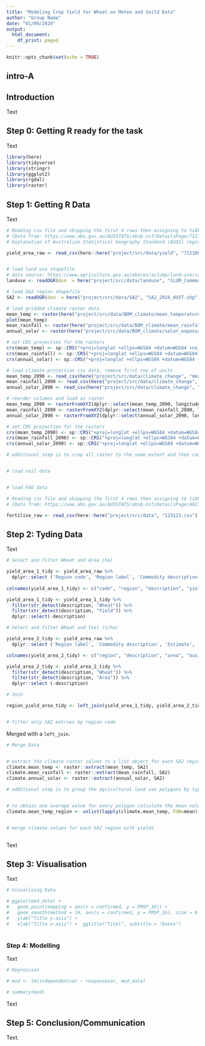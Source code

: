 ```yaml
---
title: "Modeling Crop Yield for Wheat on Meteo and Soild Data"
author: "Group Name"
date: "01/09/2020"
output:
  html_document:
    df_print: paged
---
```


```r
knitr::opts_chunk$set(echo = TRUE)
```

## intro-A
## Introduction

Text\


## Step 0: Getting R ready for the task 

Text\

```r

library(here)
library(tidyverse) 
library(stringr)
library(ggplot2)
library(rgdal)
library(raster)

```


## Step 1: Getting R Data

Text\

```r

# Reading csv file and skipping the first 4 rows then assigning to tibble (yield_area_raw)
# (Data from: https://www.abs.gov.au/AUSSTATS/abs@.nsf/DetailsPage/7121.02015-16?OpenDocument) - link doesn't work
# Explanation of Australian Statistical Geography Standard (ASGS) regions https://www.abs.gov.au/websitedbs/d3310114.nsf/home/australian+statistical+geography+standard+(asgs)

yield_area_raw <- read_csv(here::here("project/src/data/yield", "7121DO004_201516.csv"), skip = 4)


# load land use shapefile
# data source: https://www.agriculture.gov.au/abares/aclump/land-use/catchment-scale-land-use-of-australia-commodities-update-december-2018
landuse <- readOGR(dsn  = here("project/src/data/landuse", "CLUM_Commodities_2018_v2.shp"), layer = "CLUM_Commodities_2018_v2")

# load SA2 region shapefile
SA2 <- readOGR(dsn  = here("project/src/data/SA2", "SA2_2016_AUST.shp"), layer = "SA2_2016_AUST")

# load gridded climate raster data
mean_temp <- raster(here("project/src/data/BOM_climate/mean_temperature", "meanann.txt"))
plot(mean_temp)
mean_rainfall <- raster(here("project/src/data/BOM_climate/mean_rainfall", "rnozan.txt"))
annual_solar <- raster(here("project/src/data/BOM_climate/solar_exposure", "solaran.txt"))

# set CRS projection for the rasters
crs(mean_temp) <- sp::CRS("+proj=longlat +ellps=WGS84 +datum=WGS84 +no_defs")
crs(mean_rainfall) <- sp::CRS("+proj=longlat +ellps=WGS84 +datum=WGS84 +no_defs")
crs(annual_solar) <- sp::CRS("+proj=longlat +ellps=WGS84 +datum=WGS84 +no_defs")

# load climate projection csv data, remove first row of units
mean_temp_2090 <- read_csv(here("project/src/data/climate_change", "mean_temp_annual_2090.csv"))[-1,]
mean_rainfall_2090 <- read_csv(here("project/src/data/climate_change", "rainfall_annual_2090.csv"))[-1,]
annual_solar_2090 <- read_csv(here("project/src/data/climate_change", "solar_radiation_annual_2090.csv"))[-1,]

# reorder columns and load as raster
mean_temp_2090 <- rasterFromXYZ(dplyr::select(mean_temp_2090, longitude, latitude, tas_annual))
mean_rainfall_2090 <- rasterFromXYZ(dplyr::select(mean_rainfall_2090, longitude, latitude, pr_annual))
annual_solar_2090 <- rasterFromXYZ(dplyr::select(annual_solar_2090, longitude, latitude, rsds_annual))

# set CRS projection for the rasters
crs(mean_temp_2090) <- sp::CRS("+proj=longlat +ellps=WGS84 +datum=WGS84 +no_defs")
crs(mean_rainfall_2090) <- sp::CRS("+proj=longlat +ellps=WGS84 +datum=WGS84 +no_defs")
crs(annual_solar_2090) <- sp::CRS("+proj=longlat +ellps=WGS84 +datum=WGS84 +no_defs")

# additional step is to crop all raster to the same extent and then combine into a single multi-band raster with raster::stack


# load soil data


# load FAO data


```

```r

# Reading csv file and skipping the first 4 rows then assigning to tibble (fertilise_raw)
# (Data from: https://www.abs.gov.au/AUSSTATS/abs@.nsf/DetailsPage/4627.02016-17?OpenDocument)

fertilise_raw <- read_csv(here::here("project/src/data", "123123.csv"), skip = 4)


```


## Step 2: Tyding Data

Text \

```r

# Select and filter Wheat and Area (ha)

yield_area_1_tidy <- yield_area_raw %>% 
  dplyr::select ('Region code', 'Region label', 'Commodity description', 'Estimate')
  
colnames(yield_area_1_tidy) <- c("code", "region", "description", "yield")

yield_area_1_tidy <- yield_area_1_tidy %>%  
  filter(str_detect(description, "Wheat")) %>% 
  filter(str_detect(description, "Yield")) %>% 
  dplyr::select(-description)

# Select and filter Wheat and Yiel (t/ha) 

yield_area_2_tidy <- yield_area_raw %>% 
  dplyr::select ('Region label', 'Commodity description', 'Estimate', 'Number of agricultural businesses')

colnames(yield_area_2_tidy) <- c("region", "description", "area", "businesses")

yield_area_2_tidy <- yield_area_2_tidy %>%  
  filter(str_detect(description, "Wheat")) %>% 
  filter(str_detect(description, "Area")) %>% 
  dplyr::select (-description)

# Join   

region_yield_area_tidy <- left_join(yield_area_1_tidy, yield_area_2_tidy)


# filter only SA2 entries by region code


```


Merged with a `left_join`. \


```r

# Merge Data 


# extract the climate raster values to a list object for each SA2 region
climate.mean_temp <- raster::extract(mean_temp, SA2)
climate.mean_rainfall <- raster::extract(mean_rainfall, SA2)
climate.annual_solar <- raster::extract(annual_solar, SA2)

# additional step is to group the agricultural land use polygons by type and land use, then extract climate data in only these areas 


# to obtain one average value for every polygon calculate the mean values with lapply
climate.mean_temp_region <- unlist(lapply(climate.mean_temp, FUN=mean))


# merge climate values for each SA2 region with yields 



```

Text \


## Step 3: Visualisation 

Text \


```r

# Visualising Data

# ggplot(mod_data) +
#   geom_point(mapping = aes(x = confirmed, y = PMSP_16)) +
#   geom_smooth(method = lm, aes(x = confirmed, y = PMSP_16), size = 0.5, se = FALSE) +
#   ylab("Title y-axis") +
#   xlab("Title x-axis") +  ggtitle("Titel", subtitle = "Dates")
    
```            



### Step 4: Modelling

Text \
   
```r

# Regression

# mod <- lm(independentvar ~ responsevar, mod_data)

# summary(mod)


```


Text \


## Step 5: Conclusion/Communication 

Text. 



